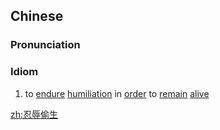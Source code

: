 ==Chinese==
{{zh-forms|type=22}}

===Pronunciation===
{{zh-pron
|m=rěnrǔ tōushēng
|cat=id
}}

===Idiom===
{{zh-idiom}}

# to [[endure]] [[humiliation]] in [[order]] to [[remain]] [[alive]]

[[zh:忍辱偷生]]